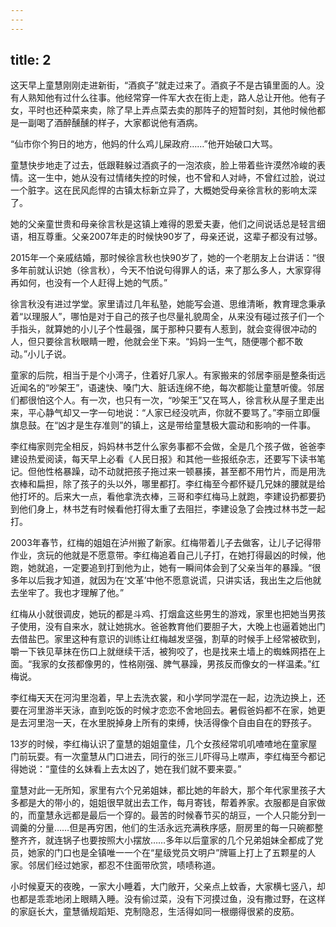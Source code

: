 ```yaml
---
---
---
```

title: 2
---





这天早上童慧刚刚走进新街，“酒疯子”就走过来了。酒疯子不是古镇里面的人。没有人熟知他有过什么往事。他经常穿一件军大衣在街上走，路人总让开他。他有子女，平时也还种菜来卖，除了早上弄点菜去卖的那阵子的短暂时刻，其他时候他都是一副喝了酒醉醺醺的样子，大家都说他有酒病。

“仙市你个狗日的地方，他妈的什么鸡儿屎政府……”他开始破口大骂。

童慧快步地走了过去，低跟鞋躲过酒疯子的一泡浓痰，脸上带着些许漠然冷峻的表情。这一生中，她从没有过情绪失控的时候，也不曾和人对峙，不曾红过脸，说过一个脏字。这在民风彪悍的古镇太标新立异了，大概她受母亲徐言秋的影响太深了。

她的父亲童世贵和母亲徐言秋是这镇上难得的恩爱夫妻，他们之间说话总是轻言细语，相互尊重。父亲2007年走的时候快90岁了，母亲还说，这辈子都没有过够。

2015年一个亲戚结婚，那时候徐言秋也快90岁了，她的一个老朋友上台讲话：“很多年前就认识她（徐言秋），今天不怕说句得罪人的话，来了那么多人，大家穿得再如何，也没有一个人赶得上她的气质。”

徐言秋没有进过学堂。家里请过几年私塾，她能写会道、思维清晰，教育理念秉承着“以理服人”，哪怕是对于自己的孩子也尽量礼貌周全，从来没有碰过孩子们一个手指头，就算她的小儿子个性最强，属于那种只要有人惹到，就会变得很冲动的人，但只要徐言秋眼睛一瞪，他就会坐下来。“妈妈一生气，随便哪个都不敢动。”小儿子说。

童家的后院，相当于是个小湾子，住着好几家人。有家搬来的邻居李丽是整条街远近闻名的“吵架王”，语速快、嗓门大、脏话连绵不绝，每次都能让童慧听傻。邻居们都很怕这个人。有一次，也只有一次，“吵架王”又在骂人，徐言秋从屋子里走出来，平心静气却又一字一句地说：“人家已经没吭声，你就不要骂了。”李丽立即偃旗息鼓。在“凶才是生存准则”的镇上，这是带给童慧极大震动和影响的一件事。

李红梅家则完全相反，妈妈林书芝什么家务事都不会做，全是几个孩子做，爸爸李建设热爱阅读，每天早上必看《人民日报》和其他一些报纸杂志，还要写下读书笔记。但他性格暴躁，动不动就把孩子拖过来一顿暴揍，甚至都不用竹片，而是用洗衣棒和扁担，除了孩子的头以外，哪里都打。李红梅至今都怀疑几兄妹的腰就是给他打坏的。后来大一点，看他拿洗衣棒，三哥和李红梅马上就跑，李建设扔都要扔到他们身上，林书芝有时候看他打得太重了去阻拦，李建设急了会拽过林书芝一起打。

2003年春节，红梅的姐姐在泸州搬了新家。红梅带着儿子去做客，让儿子记得带作业，贪玩的他就是不愿意带。李红梅追着自己儿子打，在她打得最凶的时候，他跑，她就追，一定要追到打到他为止，她有一瞬间体会到了父亲当年的暴躁。“很多年以后我才知道，就因为在‘文革’中他不愿意说谎，只讲实话，我出生之后他就去坐牢了。我也才理解了他。”

红梅从小就很调皮，她玩的都是斗鸡、打烟盒这些男生的游戏，家里也把她当男孩子使用，没有自来水，就让她挑水。爸爸教育他们要胆子大，大晚上也逼着她出门去借盐巴。家里这种有意识的训练让红梅越发坚强，割草的时候手上经常被砍到，嚼一下铁见草抹在伤口上就继续干活，被狗咬了，也是找来土墙上的蜘蛛网捂在上面。“我家的女孩都像男的，性格刚强、脾气暴躁，男孩反而像女的一样温柔。”红梅说。

李红梅天天在河沟里泡着，早上去洗衣裳，和小学同学混在一起，边洗边换上，还要在河里游半天泳，直到吃饭的时候才恋恋不舍地回去。暑假爸妈都不在家，她更是去河里泡一天，在水里脱掉身上所有的束缚，快活得像个自由自在的野孩子。

13岁的时候，李红梅认识了童慧的姐姐童佳，几个女孩经常叽叽喳喳地在童家屋门前玩耍。有一次童慧从门口进去，同行的张三儿吓得马上噤声，李红梅至今都记得她说：“童佳的幺妹看上去太凶了，她在我们就不要来耍。”

童慧对此一无所知，家里有六个兄弟姐妹，都比她的年龄大，那个年代家里孩子大多都是大的带小的，姐姐很早就出去工作，每月寄钱，帮着养家。衣服都是自家做的，而童慧永远都是最后一个穿的。最苦的时候春节买的胡豆，一个人只能分到一调羹的分量……但是再穷困，他们的生活永远充满秩序感，厨房里的每一只碗都整整齐齐，就连锅子也要按照大小摆放……多年以后童家的几个兄弟姐妹全都成了党员，她家的门口也是全镇唯一一个在“星级党员文明户”牌匾上打上了五颗星的人家。邻居们经过她家，都忍不住面带欣赏，啧啧称道。

小时候夏天的夜晚，一家大小睡着，大门敞开，父亲点上蚊香，大家横七竖八，却也都是乖乖地闭上眼睛入睡。没有偷过菜，没有下河摸过鱼，没有撒过野，在这样的家庭长大，童慧循规蹈矩、克制隐忍，生活得如同一根绷得很紧的皮筋。